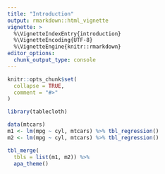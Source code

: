 ```yaml
---
title: "Introduction"
output: rmarkdown::html_vignette
vignette: >
  %\VignetteIndexEntry{introduction}
  %\VignetteEncoding{UTF-8}
  %\VignetteEngine{knitr::rmarkdown}
editor_options: 
  chunk_output_type: console
---
```


```r
knitr::opts_chunk$set(
  collapse = TRUE,
  comment = "#>"
)
```

```r
library(tablecloth)
```

```r
data(mtcars)
m1 <- lm(mpg ~ cyl, mtcars) %>% tbl_regression()
m2 <- lm(mpg ~ cyl, mtcars) %>% tbl_regression()

tbl_merge(
  tbls = list(m1, m2)) %>%
  apa_theme()
```

